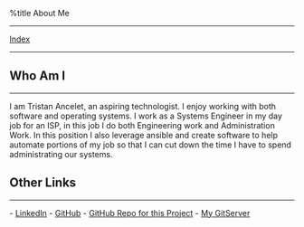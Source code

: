 %title About Me

-----
[[index.wiki|Index]]
-----

== Who Am I ==
--------------
I am Tristan Ancelet, an aspiring technologist. I enjoy working with both software and operating systems. I work as a Systems Engineer in my day job for an ISP, in this job I do both Engineering work and Administration Work. In this position I also leverage ansible and create software to help automate portions of my job so that I can cut down the time I have to spend administrating our systems.




== Other Links ==
-----------------
- [[https://www.linkedin.com/in/tristan-ancelet/|LinkedIn]]
- [[https://github.com/TristanAncelet|GitHub]]
- [[https://github.com/TristanAncelet/BlogGenerator|GitHub Repo for this Project]]
- [[https://git.arcanium.tech/tristan|My GitServer]]
